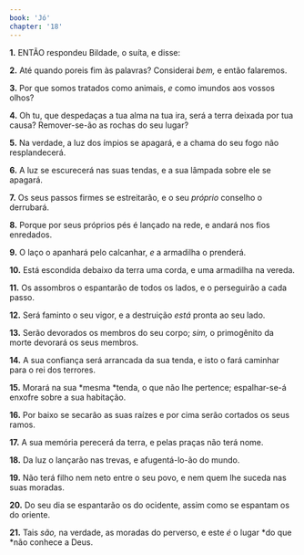 ```yaml
---
book: 'Jó'
chapter: '18'
---
```


**1.** ENTÃO respondeu Bildade, o suíta, e disse:

**2.** Até quando poreis fim às palavras? Considerai *bem,* e então falaremos.

**3.** Por que somos tratados como animais, *e* como imundos aos vossos olhos?

**4.** Oh tu, que despedaças a tua alma na tua ira, será a terra deixada por tua causa? Remover-se-ão as rochas do seu lugar?

**5.** Na verdade, a luz dos ímpios se apagará, e a chama do seu fogo não resplandecerá.

**6.** A luz se escurecerá nas suas tendas, e a sua lâmpada sobre ele se apagará.

**7.** Os seus passos firmes se estreitarão, e o seu *próprio* conselho o derrubará.

**8.** Porque por seus próprios pés é lançado na rede, e andará nos fios enredados.

**9.** O laço o apanhará pelo calcanhar, *e* a armadilha o prenderá.

**10.** Está escondida debaixo da terra uma corda, e uma armadilha na vereda.

**11.** Os assombros o espantarão de todos os lados, e o perseguirão a cada passo.

**12.** Será faminto o seu vigor, e a destruição *está* pronta ao seu lado.

**13.** Serão devorados os membros do seu corpo; *sim,* o primogênito da morte devorará os seus membros.

**14.** A sua confiança será arrancada da sua tenda, e isto o fará caminhar para o rei dos terrores.

**15.** Morará na sua *mesma *tenda, o que não lhe pertence; espalhar-se-á enxofre sobre a sua habitação.

**16.** Por baixo se secarão as suas raízes e por cima serão cortados os seus ramos.

**17.** A sua memória perecerá da terra, e pelas praças não terá nome.

**18.** Da luz o lançarão nas trevas, e afugentá-lo-ão do mundo.

**19.** Não terá filho nem neto entre o seu povo, e nem quem lhe suceda nas suas moradas.

**20.** Do seu dia se espantarão os do ocidente, assim como se espantam os do oriente.

**21.** Tais *são,* na verdade, as moradas do perverso, e este *é* o lugar *do que *não conhece a Deus.